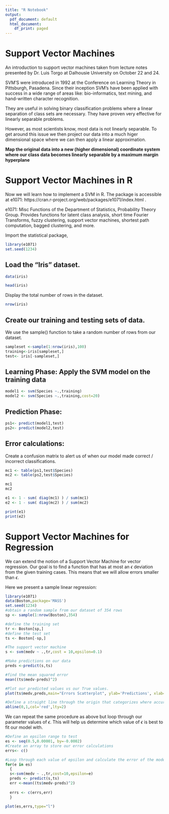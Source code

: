 ```yaml
---
title: "R Notebook"
output:
  pdf_document: default
  html_document:
    df_print: paged
---
```

# Support Vector Machines

An introduction to support vector machines taken from lecture notes presented by Dr. Luis Torgo at Dalhousie University on October 22 and 24.

SVM'S were introduced in 1992 at the Conference on Learning Theory in Pittsburgh, Pasadena. Since their inception SVM's have been applied with success in a wide range of areas like: bio-informatics, text mining, and hand-written character recognition.

They are useful in solving binary classification problems where a linear separation of class sets are necessary. They have proven very effective for linearly separable problems.

However, as most scientists know, most data is not linearly separable. To get around this issue we then project our data into a much higer dimensional space where we can then apply a linear approximation.

**Map the original data into a new (higher dimensional) coordinate system where our class data becomes linearly separable by a maximum margin hyperplane **

# Support Vector Machines in R 
Now we will learn how to implement a SVM in R.
The package is accessible at e1071: https://cran.r-project.org/web/packages/e1071/index.html . 

e1071: Misc Functions of the Department of Statistics, Probability Theory Group.
Provides functions for latent class analysis, short time Fourier Transforms, fuzzy clustering, support vector machines, shortest path computation, bagged clustering, and more.

Import the statistical package,
```r
library(e1071)
set.seed(1234)
```

## Load the "Iris" dataset.
```r
data(iris)
```

```r
head(iris)
```


Display the total number of rows in the dataset.
```r
nrow(iris)
```

## Create our training and testing sets of data.
We use the sample() function to take a random number of rows from our dataset.
```r
sampleset <-sample(1:nrow(iris),100)
training<-iris[sampleset,]
test<- iris[-sampleset,]
```

## Learning Phase: Apply the SVM model on the training data
```r
model1 <- svm(Species ~.,training)
model2 <- svm(Species ~.,training,cost=20)
```

## Prediction Phase:
```r
ps1<- predict(model1,test)
ps2<- predict(model2,test)
```

## Error calculations: 
Create a confusion matrix to alert us of when our model made correct / incorrect classifications.
```r
mc1 <- table(ps1,test$Species)
mc2 <- table(ps2,test$Species)
```


```r
mc1
mc2
```

```r
e1 <- 1 - sum( diag(mc1) ) / sum(mc1)
e2 <- 1 - sum( diag(mc2) ) / sum(mc2)

print(e1)
print(e2)
```


# Support Vector Machines for Regression 
We can extend the notion of a Support Vector Machine for vector regression.
Our goal is to find a function that has at most an $\epsilon$ deviation from the given training cases. This means that we will allow errors smaller than $\epsilon$.

Here we present a sample linear regression:

```r
library(e1071)
data(Boston,package='MASS')
set.seed(1234)
#obtain a random sample from our dataset of 354 rows
sp <- sample(1:nrow(Boston),354)

#define the training set
tr <- Boston[sp,]
#define the test set
ts <- Boston[-sp,]

#The support vector machine
s <- svm(medv ~ .,tr,cost = 10,epsilon=0.1)

#Make predictions on our data
preds <-predict(s,ts)

#find the mean squared error
mean((ts$medv-preds)^2)

#Plot our predicted values vs our True values.
plot(ts$medv,preds,main="Errors Scatterplot", ylab='Predictions', xlab='True Values')

#Define a straight line through the origin that categorizes where accurate predictions should lie.
abline(0,1,col='red',lty=2)
```

We can repeat the same procedure as above but loop through our parameter values of $\epsilon$. This will help us determine which value of $\epsilon$ is best to fit our model with.

```r
#Define an epsilon range to test
es <- seq(0.5,0.00001, by=-0.0002)
#Create an array to store our error calculations
errs<- c()

#Loop through each value of epsilon and calculate the error of the model
for(e in es) 
  {
  s<-svm(medv ~ .,tr,cost=10,epsilon=e)
  preds <- predict(s,ts)
  err <-mean((ts$medv-preds)^2)
  
  errs <- c(errs,err)
  }

plot(es,errs,type="l")
```







